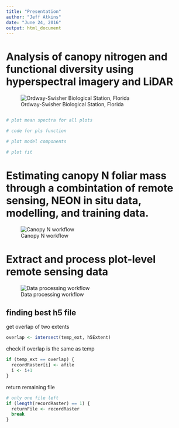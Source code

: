 ```yaml
---
title: "Presentation"
author: "Jeff Atkins"
date: "June 24, 2016"
output: html_document
---
```

# Analysis of canopy nitrogen and functional diversity using hyperspectral imagery and LiDAR
![Ordway-Swisher Biological Station, Florida](presentation_images/osbs.png)

```r



```


```r

# plot mean spectra for all plots

# code for pls function

# plot model components

# plot fit

```


# Estimating canopy N foliar mass through a combintation of remote sensing, NEON in situ data, modelling, and training data.

![Canopy N workflow](presentation_images/jeff_workflow.png)


# Extract and process plot-level remote sensing data
![Data processing workflow](presentation_images/Kunxuan_workflow.PNG)

## finding best h5 file

get overlap of two extents
```r
overlap <- intersect(temp_ext, h5Extent)

```

check if overlap is the same as temp

```r
if (temp_ext == overlap) {
  recordRaster[i] <- afile
  i <- i+1
} 
```

return remaining file
```r
# only one file left
if (length(recordRaster) == 1) {
  returnFile <- recordRaster
  break
}

```

